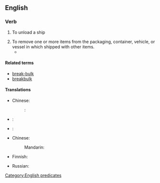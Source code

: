 ==English==

===Verb===
{{head|en|verb|head=[[break]] [[bulk]]}}

# {{rfd-sense}} To unload a ship
# To remove one or more items from the packaging, container, vehicle, or vessel in which shipped with other items.
#* {{quote-journal|journal=Railway age|volume=72|year=1922|title=Erie Adopts Direct Freight Delivery at New York: Plan Involves '''Breaking Bulk''' at Jersey City, N. J., and Use of Auto Trucks, Tractors and Trailers and Ferries|passage=a plan is under advisement for the extension of the present newly installed method by the utilization of '''breaking bulk''' at a transfer, transferring the freight to containers which will be moved by special container floats to a centrally located pier and then by trucks to destination or to inland stations.}}

====Related terms====
* [[break-bulk]]
* [[breakbulk]]

====Translations====
{{trans-top|to remove items in shipment from their packaging, container, or vessel}}
{{trans-mid}}
{{trans-bottom}}
{{trans-top|to remove part of a ship's cargo}}
* Chinese:
*: {{ttbc|Mandarin}}: {{t|zh|卸货|sc=Hani}}
* {{ttbc|Finnish}}: {{t|fi|purkaa lasti|alt=purkaa lastia}}
{{trans-mid}}
* {{ttbc|Russian}}: {{t|ru|начинать разгрузку|tr=načinát’ razgrúzku|sc=Cyrl}}
{{trans-bottom}}

{{trans-top|to unload a ship}}
* Chinese:
*: Mandarin: {{t|zh|卸货|sc=Hani}}
* Finnish: {{t|fi|purkaa lasti}}
{{trans-mid}}
* Russian: {{t|ru|разгружать|tr=razgružát’|sc=Cyrl}}
{{trans-bottom}}

[[Category:English predicates]]